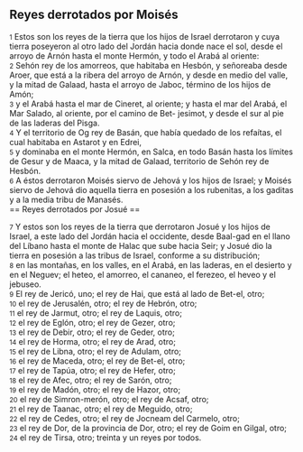 == Reyes derrotados por Moisés ==

{{anchor|1}} <small>1</small> Estos son los reyes de la tierra que los hijos de Israel derrotaron y cuya tierra poseyeron al otro lado del Jordán hacia donde nace el sol, desde el arroyo de Arnón hasta el monte Hermón, y todo el Arabá al oriente:<br>
{{anchor|2}} <small>2</small> Sehón rey de los amorreos, que habitaba en Hesbón, y señoreaba desde Aroer, que está a la ribera del arroyo de Arnón, y desde en medio del valle, y la mitad de Galaad, hasta el arroyo de Jaboc, término de los hijos de Amón;<br>
{{anchor|3}} <small>3</small> y el Arabá hasta el mar de Cineret, al oriente; y hasta el mar del Arabá, el Mar Salado, al oriente, por el camino de Bet- jesimot, y desde el sur al pie de las laderas del Pisga.<br>
{{anchor|4}} <small>4</small> Y el territorio de Og rey de Basán, que había quedado de los refaítas, el cual habitaba en Astarot y en Edrei,<br>
{{anchor|5}} <small>5</small> y dominaba en el monte Hermón, en Salca, en todo Basán hasta los límites de Gesur y de Maaca, y la mitad de Galaad, territorio de Sehón rey de Hesbón.<br>
{{anchor|6}} <small>6</small> A éstos derrotaron Moisés siervo de Jehová y los hijos de Israel; y Moisés siervo de Jehová dio aquella tierra en posesión a los rubenitas, a los gaditas y a la media tribu de Manasés.<br>
== Reyes derrotados por Josué ==

{{anchor|7}} <small>7</small> Y estos son los reyes de la tierra que derrotaron Josué y los hijos de Israel, a este lado del Jordán hacia el occidente, desde Baal-gad en el llano del Líbano hasta el monte de Halac que sube hacia Seir; y Josué dio la tierra en posesión a las tribus de Israel, conforme a su distribución;<br>
{{anchor|8}} <small>8</small> en las montañas, en los valles, en el Arabá, en las laderas, en el desierto y en el Neguev; el heteo, el amorreo, el cananeo, el ferezeo, el heveo y el jebuseo.<br>
{{anchor|9}} <small>9</small> El rey de Jericó, uno; el rey de Hai, que está al lado de Bet-el, otro;<br>
{{anchor|10}} <small>10</small> el rey de Jerusalén, otro; el rey de Hebrón, otro;<br>
{{anchor|11}} <small>11</small> el rey de Jarmut, otro; el rey de Laquis, otro;<br>
{{anchor|12}} <small>12</small> el rey de Eglón, otro; el rey de Gezer, otro;<br>
{{anchor|13}} <small>13</small> el rey de Debir, otro; el rey de Geder, otro;<br>
{{anchor|14}} <small>14</small> el rey de Horma, otro; el rey de Arad, otro;<br>
{{anchor|15}} <small>15</small> el rey de Libna, otro; el rey de Adulam, otro;<br>
{{anchor|16}} <small>16</small> el rey de Maceda, otro; el rey de Bet-el, otro;<br>
{{anchor|17}} <small>17</small> el rey de Tapúa, otro; el rey de Hefer, otro;<br>
{{anchor|18}} <small>18</small> el rey de Afec, otro; el rey de Sarón, otro;<br>
{{anchor|19}} <small>19</small> el rey de Madón, otro; el rey de Hazor, otro;<br>
{{anchor|20}} <small>20</small> el rey de Simron-merón, otro; el rey de Acsaf, otro;<br>
{{anchor|21}} <small>21</small> el rey de Taanac, otro; el rey de Meguido, otro;<br>
{{anchor|22}} <small>22</small> el rey de Cedes, otro; el rey de Jocneam del Carmelo, otro;<br>
{{anchor|23}} <small>23</small> el rey de Dor, de la provincia de Dor, otro; el rey de Goim en Gilgal, otro;<br>
{{anchor|24}} <small>24</small> el rey de Tirsa, otro; treinta y un reyes por todos.<br>
